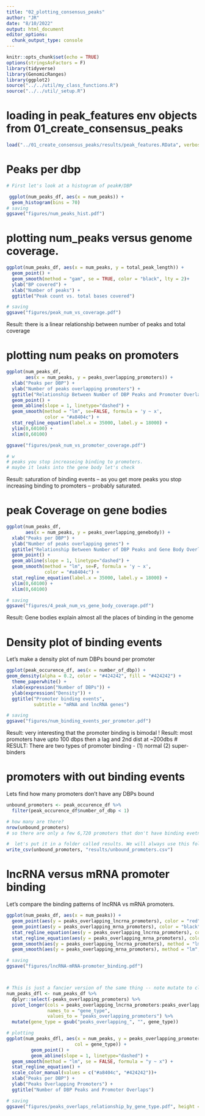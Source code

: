 ```yaml
---
title: "02_plotting_consensus_peaks"
author: "JR"
date: "8/10/2022"
output: html_document
editor_options: 
  chunk_output_type: console
---
```


```r
knitr::opts_chunk$set(echo = TRUE)
options(stringsAsFactors = F)
library(tidyverse)
library(GenomicRanges)
library(ggplot2)
source("../../util/my_class_functions.R")
source("../../util/_setup.R")

```

# loading in peak_features env objects from 01_create_consensus_peaks
```r

load("../01_create_consensus_peaks/results/peak_features.RData", verbose = T)

```


# Peaks per dbp
```r

# First let's look at a histogram of peak#/DBP

 ggplot(num_peaks_df, aes(x = num_peaks)) + 
  geom_histogram(bins = 70)
# saving
ggsave("figures/num_peaks_hist.pdf")

```


# plotting num_peaks versus genome coverage.
```r


ggplot(num_peaks_df, aes(x = num_peaks, y = total_peak_length)) +
  geom_point() + 
  geom_smooth(method = "gam", se = TRUE, color = "black", lty = 2)+
  ylab("BP covered") +
  xlab("Number of peaks") +
  ggtitle("Peak count vs. total bases covered")

# saving 
ggsave("figures/peak_num_vs_coverage.pdf")


```
Result: there is a linear relationship between number of peaks and total coverage


# plotting num peaks on promoters

```r


ggplot(num_peaks_df,
       aes(x = num_peaks, y = peaks_overlapping_promoters)) +
  xlab("Peaks per DBP") +
  ylab("Number of peaks overlapping promoters") +
  ggtitle("Relationship Between Number of DBP Peaks and Promoter Overlaps")+
  geom_point() +
  geom_abline(slope = 1, linetype="dashed") +
  geom_smooth(method = "lm", se=FALSE, formula = 'y ~ x',
              color = "#a8404c") +
  stat_regline_equation(label.x = 35000, label.y = 18000) +
  ylim(0,60100) +
  xlim(0,60100)

ggsave("figures/peak_num_vs_promoter_coverage.pdf")

# w
# peaks you stop increaseing binding to promoters.
# maybe it leaks into the gene body let's check
```
Result: saturation of binding events -- as you get more peaks 
you stop increasing binding to promoters -- probably saturated.

# peak Coverage on gene bodies
```r

ggplot(num_peaks_df,
       aes(x = num_peaks, y = peaks_overlapping_genebody)) +
  xlab("Peaks per DBP") +
  ylab("Number of peaks overlapping genes") +
  ggtitle("Relationship Between Number of DBP Peaks and Gene Body Overlaps")+
  geom_point() +
  geom_abline(slope = 1, linetype="dashed") +
  geom_smooth(method = "lm", se=F, formula = 'y ~ x',
              color = "#a8404c") +
  stat_regline_equation(label.x = 35000, label.y = 18000) +
  ylim(0,60100) +
  xlim(0,60100)

# saving
ggsave("figures/4_peak_num_vs_gene_body_coverage.pdf")
```
Result: Gene bodies explain almost all the places of binding in the genome




# Density plot of binding events
Let's make a density plot of num DBPs bound per promoter

```r

ggplot(peak_occurence_df, aes(x = number_of_dbp)) +
geom_density(alpha = 0.2, color = "#424242", fill = "#424242") +
  theme_paperwhite() +
  xlab(expression("Number of DBPs")) +
  ylab(expression("Density")) +
  ggtitle("Promoter binding events",
          subtitle = "mRNA and lncRNA genes") 

# saving
ggsave("figures/num_binding_events_per_promoter.pdf")

```
Result: very interesting that the promoter binding is bimodal !
Result: most promoters have upto 100 dbps then a lag and 2nd dist at ~200dbs
# RESULT: There are two types of promoter binding - (1) normal (2) super-binders


# promoters with out binding events
Lets find how many promoters don't have any DBPs bound
```r

unbound_promoters <- peak_occurence_df %>% 
  filter(peak_occurence_df$number_of_dbp < 1)

# how many are there?
nrow(unbound_promoters)
# so there are only a few 6,720 promoters that don't have binding evetns (~10%)

#  let's put it in a folder called results. We will always use this folder structure
write_csv(unbound_promoters, "results/unbound_promoters.csv")

```

# lncRNA versus mRNA promoter binding
Let's compare the binding patterns of lncRNA vs mRNA promoters.
```r

ggplot(num_peaks_df, aes(x = num_peaks)) +
  geom_point(aes(y = peaks_overlapping_lncrna_promoters), color = "red") +
  geom_point(aes(y = peaks_overlapping_mrna_promoters), color = "black") +
  stat_regline_equation(aes(y = peaks_overlapping_lncrna_promoters), color = "red") +
  stat_regline_equation(aes(y = peaks_overlapping_mrna_promoters), color = "black", label.y = 20000) +
  geom_smooth(aes(y = peaks_overlapping_lncrna_promoters), method = "lm", se = FALSE, formula = "y ~ x") +
  geom_smooth(aes(y = peaks_overlapping_mrna_promoters), method = "lm", se = FALSE, formula = "y ~ x")

# saving
ggsave("figures/lncRNA-mRNA-promoter_binding.pdf")



# This is just a fancier version of the same thing -- note mutate to clean up names
num_peaks_dfl <- num_peaks_df %>%
  dplyr::select(-peaks_overlapping_promoters) %>%
  pivot_longer(cols = peaks_overlapping_lncrna_promoters:peaks_overlapping_mrna_promoters,
               names_to = "gene_type",
               values_to = "peaks_overlapping_promoters") %>%
  mutate(gene_type = gsub("peaks_overlapping_", "", gene_type))

# plotting
ggplot(num_peaks_dfl, aes(x = num_peaks, y = peaks_overlapping_promoters, 
                         col = gene_type)) +
         geom_point() +
         geom_abline(slope = 1, linetype="dashed") +
  geom_smooth(method = "lm", se = FALSE, formula = "y ~ x") +
  stat_regline_equation() +
  scale_color_manual(values = c("#a8404c", "#424242"))+
  xlab("Peaks per DBP") +
  ylab("Peaks Overlapping Promoters") +
  ggtitle("Number of DBP Peaks and Promoter Overlaps")

# saving
ggsave("figures/peaks_overlaps_relationship_by_gene_type.pdf", height = 5, width = 8)


```




